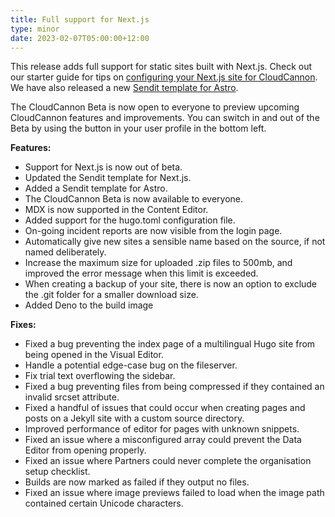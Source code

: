```yaml
---
title: Full support for Next.js
type: minor
date: 2023-02-07T05:00:00+12:00
---
```

This release adds full support for static sites built with Next.js. Check out our starter guide for tips on [configuring your Next.js site for CloudCannon](/documentation/guides/nextjs-starter-guide/). We have also released a new [Sendit template for Astro](https://app.cloudcannon.com/editor#sites/connect/github/CloudCannon/sendit-astro-template/main).

The CloudCannon Beta is now open to everyone to preview upcoming CloudCannon features and improvements. You can switch in and out of the Beta by using the button in your user profile in the bottom left.

**Features:**

* Support for Next.js is now out of beta.
* Updated the Sendit template for Next.js.
* Added a Sendit template for Astro.
* The CloudCannon Beta is now available to everyone.
* MDX is now supported in the Content Editor.
* Added support for the hugo.toml configuration file.
* On-going incident reports are now visible from the login page.
* Automatically give new sites a sensible name based on the source, if not named deliberately.
* Increase the maximum size for uploaded .zip files to 500mb, and improved the error message when this limit is exceeded.
* When creating a backup of your site, there is now an option to exclude the .git folder for a smaller download size.
* Added Deno to the build image

**Fixes:**

* Fixed a bug preventing the index page of a multilingual Hugo site from being opened in the Visual Editor.
* Handle a potential edge-case bug on the fileserver.
* Fix trial text overflowing the sidebar.
* Fixed a bug preventing files from being compressed if they contained an invalid srcset attribute.
* Fixed a handful of issues that could occur when creating pages and posts on a Jekyll site with a custom source directory.
* Improved performance of editor for pages with unknown snippets.
* Fixed an issue where a misconfigured array could prevent the Data Editor from opening properly.
* Fixed an issue where Partners could never complete the organisation setup checklist.
* Builds are now marked as failed if they output no files.
* Fixed an issue where image previews failed to load when the image path contained certain Unicode characters.